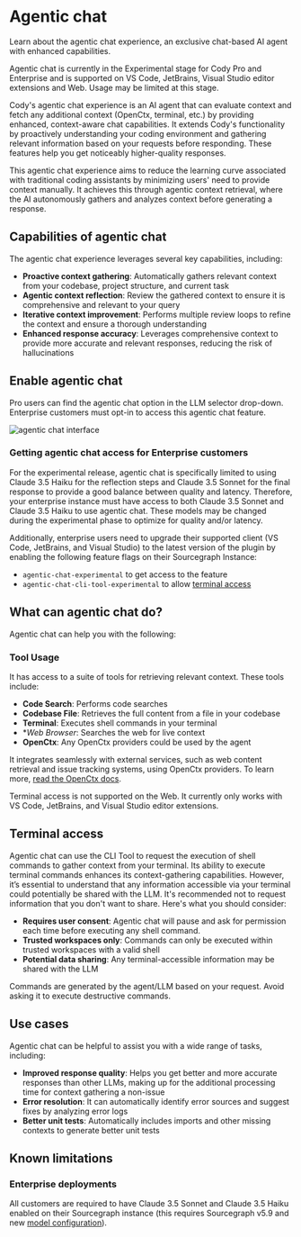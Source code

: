 # Agentic chat

<p className="subtitle"> Learn about the agentic chat experience, an exclusive chat-based AI agent with enhanced capabilities.</p>

<Callout type="info">Agentic chat is currently in the Experimental stage for Cody Pro and Enterprise and is supported on VS Code, JetBrains, Visual Studio editor extensions and Web. Usage may be limited at this stage.</Callout>

Cody's agentic chat experience is an AI agent that can evaluate context and fetch any additional context (OpenCtx, terminal, etc.) by providing enhanced, context-aware chat capabilities. It extends Cody's functionality by proactively understanding your coding environment and gathering relevant information based on your requests before responding. These features help you get noticeably higher-quality responses.

This agentic chat experience aims to reduce the learning curve associated with traditional coding assistants by minimizing users' need to provide context manually. It achieves this through agentic context retrieval, where the AI autonomously gathers and analyzes context before generating a response.

## Capabilities of agentic chat

The agentic chat experience leverages several key capabilities, including:

- **Proactive context gathering**: Automatically gathers relevant context from your codebase, project structure, and current task
- **Agentic context reflection**: Review the gathered context to ensure it is comprehensive and relevant to your query
- **Iterative context improvement**: Performs multiple review loops to refine the context and ensure a thorough understanding
- **Enhanced response accuracy**: Leverages comprehensive context to provide more accurate and relevant responses, reducing the risk of hallucinations

## Enable agentic chat

Pro users can find the agentic chat option in the LLM selector drop-down. Enterprise customers must opt-in to access this agentic chat feature.

![agentic chat interface](https://storage.googleapis.com/sourcegraph-assets/Docs/agenti%20-chat.jpg)

### Getting agentic chat access for Enterprise customers

For the experimental release, agentic chat is specifically limited to using Claude 3.5 Haiku for the reflection steps and Claude 3.5 Sonnet for the final response to provide a good balance between quality and latency. Therefore, your enterprise instance must have access to both Claude 3.5 Sonnet and Claude 3.5 Haiku to use agentic chat. These models may be changed during the experimental phase to optimize for quality and/or latency.

Additionally, enterprise users need to upgrade their supported client (VS Code, JetBrains, and Visual Studio) to the latest version of the plugin by enabling the following feature flags on their Sourcegraph Instance:

- `agentic-chat-experimental` to get access to the feature
- `agentic-chat-cli-tool-experimental` to allow [terminal access](#terminal-commands)

## What can agentic chat do?

Agentic chat can help you with the following:

### Tool Usage

It has access to a suite of tools for retrieving relevant context. These tools include:

- **Code Search**: Performs code searches
- **Codebase File**: Retrieves the full content from a file in your codebase
- **Terminal**: Executes shell commands in your terminal
- **Web Browser*: Searches the web for live context
- **OpenCtx**: Any OpenCtx providers could be used by the agent

It integrates seamlessly with external services, such as web content retrieval and issue tracking systems, using OpenCtx providers. To learn more, [read the OpenCtx docs](/cody/capabilities/openctx).


<Callout type="info">Terminal access is not supported on the Web. It currently only works with VS Code, JetBrains, and Visual Studio editor extensions.</Callout>

## Terminal access

Agentic chat can use the CLI Tool to request the execution of shell commands to gather context from your terminal. Its ability to execute terminal commands enhances its context-gathering capabilities. However, it’s essential to understand that any information accessible via your terminal could potentially be shared with the LLM. It's recommended not to request information that you don't want to share. Here's what you should consider:

- **Requires user consent**: Agentic chat will pause and ask for permission each time before executing any shell command.
- **Trusted workspaces only**: Commands can only be executed within trusted workspaces with a valid shell
- **Potential data sharing**: Any terminal-accessible information may be shared with the LLM

Commands are generated by the agent/LLM based on your request. Avoid asking it to execute destructive commands.

## Use cases

Agentic chat can be helpful to assist you with a wide range of tasks, including:

- **Improved response quality**: Helps you get better and more accurate responses than other LLMs, making up for the additional processing time for context gathering a non-issue
- **Error resolution**: It can automatically identify error sources and suggest fixes by analyzing error logs
- **Better unit tests**: Automatically includes imports and other missing contexts to generate better unit tests

## Known limitations

### Enterprise deployments

All customers are required to have Claude 3.5 Sonnet and Claude 3.5 Haiku enabled on their Sourcegraph instance (this requires Sourcegraph v5.9 and new [model configuration](/cody/enterprise/model-configuration)).

